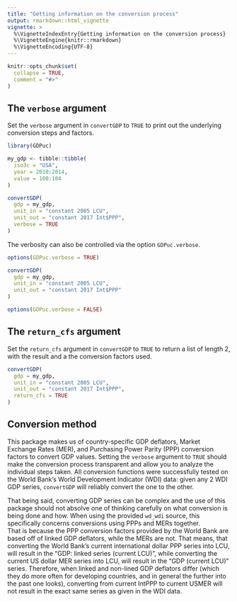 ```yaml
---
title: "Getting information on the conversion process"
output: rmarkdown::html_vignette
vignette: >
  %\VignetteIndexEntry{Getting information on the conversion process}
  %\VignetteEngine{knitr::rmarkdown}
  %\VignetteEncoding{UTF-8}
---
```


```r
knitr::opts_chunk$set(
  collapse = TRUE,
  comment = "#>"
)
```

## The `verbose` argument

Set the `verbose` argument in `convertGDP` to `TRUE` to print out the underlying conversion steps and factors. 

```r
library(GDPuc)

my_gdp <- tibble::tibble(
  iso3c = "USA", 
  year = 2010:2014, 
  value = 100:104
)

convertGDP(
  gdp = my_gdp, 
  unit_in = "constant 2005 LCU", 
  unit_out = "constant 2017 Int$PPP",
  verbose = TRUE
)
```

The verbosity can also be controlled via the option `GDPuc.verbose`.

```r
options(GDPuc.verbose = TRUE)

convertGDP(
  gdp = my_gdp,
  unit_in = "constant 2005 LCU",
  unit_out = "constant 2017 Int$PPP"
)

options(GDPuc.verbose = FALSE)
```

## The `return_cfs` argument

Set the `return_cfs` argument in `convertGDP` to `TRUE` to return a list of length 2, with the result and a the conversion factors used.

```r
convertGDP(
  gdp = my_gdp,
  unit_in = "constant 2005 LCU",
  unit_out = "constant 2017 Int$PPP", 
  return_cfs = TRUE
)
```

## Conversion method

This package makes us of country-specific GDP deflators, Market Exchange Rates (MER), and Purchasing Power Parity (PPP) conversion factors to convert GDP values. Setting the `verbose` argument to `TRUE` should make the conversion process transparent and allow you to analyze the individual steps taken. All conversion functions were successfully tested on the World Bank's World Development Indicator (WDI) data: given any 2 WDI GDP series, `convertGDP` will reliably convert the one to the other.

That being said, converting GDP series can be complex and the use of this package should not absolve one of thinking carefully on what conversion is being done and how. When using the provided `wd_wdi` source, this specifically concerns conversions using PPPs and MERs together.  
That is because the PPP conversion factors provided by the World Bank are based off of linked GDP deflators, while the MERs are not. That means, that converting the World Bank's current international dollar PPP series into LCU, will result in the "GDP: linked series (current LCU)", while converting the current US dollar MER series into LCU, will result in the "GDP (current LCU)" series. Therefore, when linked and non-lined GDP deflators differ (which they do more often for developing countries, and in general the further into the past one looks), converting from current IntPPP to current USMER will not result in the exact same series as given in the WDI data.
